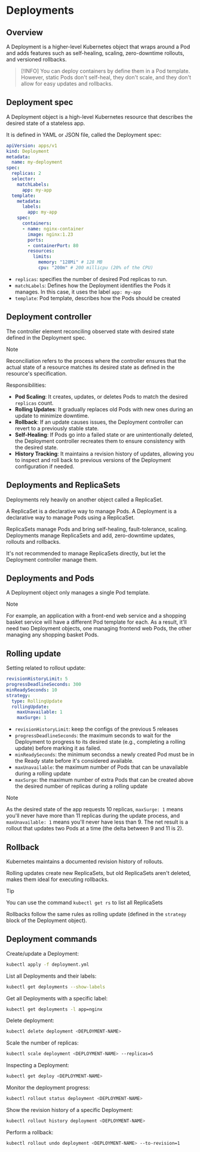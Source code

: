 # Deployments

## Overview

A Deployment is a higher-level Kubernetes object that wraps around a Pod and adds features such as self-healing, scaling, zero-downtime rollouts, and versioned rollbacks.

> [!INFO]
> You can deploy containers by define them in a Pod template. However, static Pods don't self-heal, they don't scale, and they don't allow for easy updates and rollbacks.


## Deployment spec

A Deployment object is a high-level Kubernetes resource that describes the desired state of a stateless app.

It is defined in YAML or JSON file, called the Deployment spec:

```yml {6,8,10}
apiVersion: apps/v1
kind: Deployment
metadata:
  name: my-deployment
spec:
  replicas: 2
  selector:
    matchLabels:
      app: my-app
  template:
    metadata:
      labels:
        app: my-app
    spec:
      containers:
      - name: nginx-container
        image: nginx:1.23
        ports:
        - containerPort: 80
        resources:
          limits:
            memory: "128Mi" # 128 MB
            cpu: "200m" # 200 millicpu (20% of the CPU)
```

- `replicas`: specifies the number of desired Pod replicas to run.
- `matchLabels`: Defines how the Deployment identifies the Pods it manages. In this case, it uses the label `app: my-app`
- `template`: Pod template, describes how the Pods should be created


## Deployment controller

The controller element reconciling observed state with desired state defined in the Deployment spec.

> [!NOTE]
> Reconciliation refers to the process where the controller ensures that the actual state of a resource matches its desired state as defined in the resource's specification.

Responsibilities:

- **Pod Scaling**: It creates, updates, or deletes Pods to match the desired `replicas` count.
- **Rolling Updates**: It gradually replaces old Pods with new ones during an update to minimize downtime.
- **Rollback**: If an update causes issues, the Deployment controller can revert to a previously stable state.
- **Self-Healing**: If Pods go into a failed state or are unintentionally deleted, the Deployment controller recreates them to ensure consistency with the desired state.
- **History Tracking**: It maintains a revision history of updates, allowing you to inspect and roll back to previous versions of the Deployment configuration if needed.


## Deployments and ReplicaSets

Deployments rely heavily on another object called a ReplicaSet.

A ReplicaSet is a declarative way to manage Pods. A Deployment is a declarative way to manage Pods using a ReplicaSet.

ReplicaSets manage Pods and bring self-healing, fault-tolerance, scaling. Deployments manage ReplicaSets and add, zero-downtime updates, rollouts and rollbacks.

It's not recommended to manage ReplicaSets directly, but let the Deployment controller manage them.


## Deployments and Pods

A Deployment object only manages a single Pod template.

> [!NOTE]
> For example, an application with a front-end web service and a shopping basket service will have a different Pod template for each. As a result, it'll need two Deployment objects, one managing frontend web Pods, the other managing any shopping basket Pods.


## Rolling update

Setting related to rollout update:

```yml
revisionHistoryLimit: 5
progressDeadlineSeconds: 300
minReadySeconds: 10
strategy:
  type: RollingUpdate
  rollingUpdate:
    maxUnavailable: 1
    maxSurge: 1
```
- `revisionHistoryLimit`: keep the configs of the previous 5 releases
- `progressDeadlineSeconds`: the maximum seconds to wait for the Deployment to progress to its desired state (e.g., completing a rolling update) before marking it as failed.
- `minReadySeconds`: the minimum secondss a newly created Pod must be in the Ready state before it's considered available.
- `maxUnavailable`: the maximum number of Pods that can be unavailable during a rolling update
- `maxSurge`: the maximum number of extra Pods that can be created above the desired number of replicas during a rolling update

> [!NOTE]
> As the desired state of the app requests 10 replicas, `maxSurge: 1` means you'll never have more than 11 replicas during the update process, and `maxUnavailable: 1` means you'll never have less than 9. The net result is a rollout that updates two Pods at a time
(the delta between 9 and 11 is 2).


## Rollback

Kubernetes maintains a documented revision history of rollouts.

Rolling updates create new ReplicaSets, but old ReplicaSets aren't
deleted, makes them ideal for executing rollbacks.

> [!TIP]
> You can use the command `kubectl get rs` to list all ReplicaSets

Rollbacks follow the same rules as rolling update (defined in the `strategy` block of the Deployment object).


## Deployment commands

Create/update a Deployment:
```sh
kubectl apply -f deployment.yml
```

List all Deployments and their labels:
```sh
kubectl get deployments --show-labels
```

Get all Deployments with a specific label:
```sh
kubectl get deployments -l app=nginx
```

Delete deployment:
```sh
kubectl delete deployment <DEPLOYMENT-NAME>
```

Scale the number of replicas:
```sh
kubectl scale deployment <DEPLOYMENT-NAME> --replicas=5
```

Inspecting a Deployment:
```sh
kubectl get deploy <DEPLOYMENT-NAME>
```

Monitor the deployment progress:
```sh
kubectl rollout status deployment <DEPLOYMENT-NAME>
```

Show the revision history of a specific Deployment:
```sh
kubectl rollout history deployment <DEPLOYMENT-NAME>
```

Perform a rollback:
```sh
kubectl rollout undo deployment <DEPLOYMENT-NAME> --to-revision=1
```
